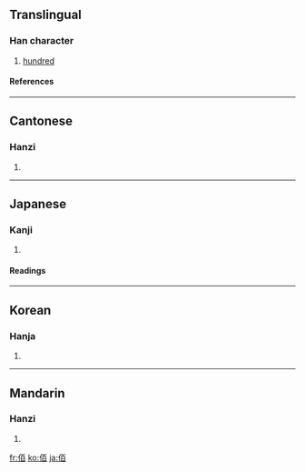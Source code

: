 {{see|百}}

==Translingual==
===Han character===
{{Han char|rn=9|rad=人|as=06|sn=8|four=2126<sub>0</sub>|canj=人一日 (OMA)}}
# [[hundred]]
====References====
{{Han ref|kx=0100.140|dkj=00553|dj=0212.090|hdz=10146.030|uh=4F70|ud=20336|bh=A8D5|bd=43221}}
----
==Cantonese==
===Hanzi===
{{yue-hanzi|jyut=|y=baak3}}
# {{defn|Cantonese}}
----
==Japanese==
===Kanji===
{{ja-kanji|grade=|rs=人06}}
# {{defn|Japanese}} 
====Readings====
{{ja-readings|on=[[はく]] (haku), [[びゃく]] (byaku)|kun=[[おさ]] (osa)}}
----
==Korean==
===Hanja===
{{ko-hanja|hangeul=벡|rv=bek|mr=pek}}
# {{defn|Korean}}
----
==Mandarin==
===Hanzi===
{{cmn-hanzi|pin=[[bǎi]] ([[bai3]])|wg=pai<sup>3</sup>}}
# {{defn|Mandarin}}

[[fr:佰]]
[[ko:佰]]
[[ja:佰]]